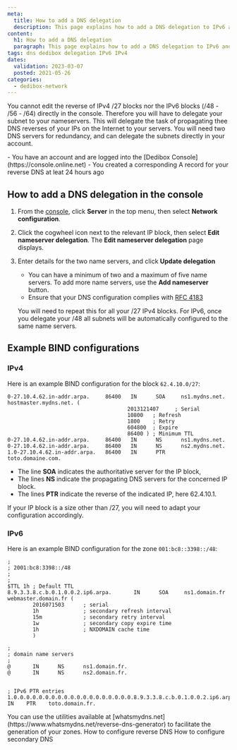 ```yaml
---
meta:
  title: How to add a DNS delegation
  description: This page explains how to add a DNS delegation to IPv6 and IPv4
content:
  h1: How to add a DNS delegation
  paragraph: This page explains how to add a DNS delegation to IPv6 and IPv4
tags: dns dedibox delegation IPv6 IPv4
dates:
  validation: 2023-03-07
  posted: 2021-05-26
categories:
  - dedibox-network
---
```


You cannot edit the reverse of IPv4 /27 blocks nor the IPv6 blocks (/48 - /56 - /64) directly in the console. Therefore you will have to delegate your subnet to your nameservers. This will delegate the task of propagating thee DNS reverses of your IPs on the Internet to your servers. You will need two DNS servers for redundancy, and can delegate the subnets directly in your account. 

<Message type="requirement">
  - You have an account and are logged into the [Dedibox Console](https://console.online.net) 
  - You created a corresponding A record for your reverse DNS at leat 24 hours ago
</Message>

## How to add a DNS delegation in the console

1. From the [console](https://console.online.net), click **Server** in the top menu, then select **Network configuration**.
    <Lightbox src="scaleway-dedibox-server-list.webp" alt="" />
2. Click the cogwheel icon next to the relevant IP block, then select **Edit nameserver delegation**. The **Edit nameserver delegation** page displays.
    <Lightbox src="scaleway-edit-delegation.webp" alt="" />
3. Enter details for the two name servers, and click **Update delegation**
    <Message type="tip">
      - You can have a minimum of two and a maximum of five name servers. To add more name servers, use the **Add nameserver** button.
      - Ensure that your DNS configuration complies with [RFC 4183](https://datatracker.ietf.org/doc/html/rfc4183)
    </Message>

      You will need to repeat this for all your /27 IPv4 blocks. For IPv6, once you delegate your /48 all subnets will be automatically configured to the same name servers.

## Example BIND configurations

### IPv4 

Here is an example BIND configuration for the block `62.4.10.0/27`:

```
0-27.10.4.62.in-addr.arpa.     86400   IN      SOA     ns1.mydns.net. hostmaster.mydns.net. (
                                      2013121407     ; Serial
                                      10800   ; Refresh
                                      1800    ; Retry
                                      604800  ; Expire
                                      86400 ) ; Minimum TTL
0-27.10.4.62.in-addr.arpa.     86400   IN      NS      ns1.mydns.net.
0-27.10.4.62.in-addr.arpa.     86400   IN      NS      ns2.mydns.net.
1.0-27.10.4.62.in-addr.arpa.   86400   IN      PTR     toto.domaine.com.
```

- The line **SOA** indicates the authoritative server for the IP block,
- The lines **NS** indicate the propagating DNS servers for the concerned IP block.
- The lines **PTR** indicate the reverse of the indicated IP, here 62.4.10.1.

<Message type="note">
  If your IP block is a size other than /27, you will need to adapt your configuration accordingly.
</Message>

### IPv6

Here is an example BIND configuration for the zone `001:bc8::3398::/48`:

```
;
; 2001:bc8:3398::/48
;
;
$TTL 1h ; Default TTL
8.9.3.3.8.c.b.0.1.0.0.2.ip6.arpa.       IN      SOA     ns1.domain.fr  webmaster.domain.fr (
        2016071503      ; serial
        1h              ; secondary refresh interval
        15m             ; secondary retry interval
        1w              ; secondary copy expire time
        1h              ; NXDOMAIN cache time
        )

;
; domain name servers
;
@       IN      NS      ns1.domain.fr.
@       IN      NS      ns2.domain.fr.


; IPv6 PTR entries
1.0.0.0.0.0.0.0.0.0.0.0.0.0.0.0.0.0.0.0.8.9.3.3.8.c.b.0.1.0.0.2.ip6.arpa.    IN    PTR    toto.domain.fr.
```

<Message type="tip">
  You can use the utilities available at [whatsmydns.net](https://www.whatsmydns.net/reverse-dns-generator) to facilitate the generation of your zones. 
</Message>

<Navigation title="See Also">
  <PreviousButton to="/dedibox-network/dns/how-to/configure-reverse-dns/">How to configure reverse DNS</PreviousButton>
  <NextButton to="/dedibox-network/dns/how-to/configure-secondary-dns/">How to configure secondary DNS</NextButton>
</Navigation>
